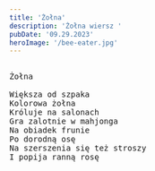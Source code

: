 ```yaml
---
title: 'Żołna'
description: 'Żołna wiersz '
pubDate: '09.29.2023'
heroImage: '/bee-eater.jpg'
---
```

<pre>
  
Żołna

Większa od szpaka
Kolorowa żołna
Króluje na salonach
Gra zalotnie w mahjonga
Na obiadek frunie
Po dorodną osę
Na szerszenia się też stroszy
I popija ranną rosę
  
</pre>
